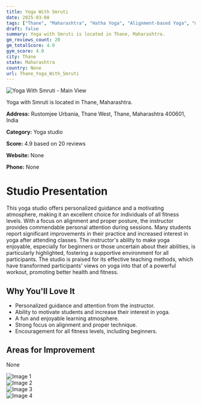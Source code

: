 ```yaml
---
title: Yoga With Smruti
date: 2025-03-08
tags: ["Thane", "Maharashtra", "Hatha Yoga", "Alignment-based Yoga", "motivating atmosphere", "personalized instruction", "Thane"]  
draft: false
summary: Yoga with Smruti is located in Thane, Maharashtra.
gm_reviews_count: 20
gm_totalScore: 4.9
gym_score: 4.0
city: Thane
state: Maharashtra
country: None
url: Thane_Yoga_With_Smruti
---
```


<div className="aspect-[16/9] relative my-8">
  <img 
    src="https://lh5.googleusercontent.com/p/AF1QipM5NDtH9oWOT-6WjYRy5FSUPSnn96WNy7btJ2zR=w1920-h1080-k-no"
    alt="Yoga With Smruti - Main View"
    className="object-cover absolute inset-0 w-full h-full rounded-lg"
  />
</div>

Yoga with Smruti is located in Thane, Maharashtra.

**Address:** Rustomjee Urbania, Thane West, Thane, Maharashtra 400601, India

**Category:** Yoga studio

**Score:** 4.9 based on 20 reviews

**Website:** None

**Phone:** None

# Studio Presentation

This yoga studio offers personalized guidance and a motivating atmosphere, making it an excellent choice for individuals of all fitness levels. With a focus on alignment and proper posture, the instructor provides commendable personal attention during sessions. Many students report significant improvements in their practice and increased interest in yoga after attending classes. The instructor's ability to make yoga enjoyable, especially for beginners or those uncertain about their abilities, is particularly highlighted, fostering a supportive environment for all participants.
The studio is praised for its effective teaching methods, which have transformed participants' views on yoga into that of a powerful workout, promoting better health and fitness.

## Why You'll Love It

- Personalized guidance and attention from the instructor.
- Ability to motivate students and increase their interest in yoga.
- A fun and enjoyable learning atmosphere.
- Strong focus on alignment and proper technique.
- Encouragement for all fitness levels, including beginners.

## Areas for Improvement

None

<div className="grid grid-cols-1 xl:grid-cols-2 gap-4 my-8">
<div className="aspect-[4/3] relative"><img src="https://lh5.googleusercontent.com/p/AF1QipNIHtd2mKyW6wl-aO6LyLeqh1OouufWy8whp092=w1920-h1080-k-no" alt="Image 1" className="object-cover absolute inset-0 w-full h-full rounded-lg" /></div>
<div className="aspect-[4/3] relative"><img src="https://lh5.googleusercontent.com/p/AF1QipOmtBnB4NAUYOjZbJtxXForLX9fELVnOcL9B7uY=w1920-h1080-k-no" alt="Image 2" className="object-cover absolute inset-0 w-full h-full rounded-lg" /></div>
<div className="aspect-[4/3] relative"><img src="https://lh5.googleusercontent.com/p/AF1QipPskz_QYiUqXNNIScoEmSn_vnXOS3qrdMAjK_aK=w1920-h1080-k-no" alt="Image 3" className="object-cover absolute inset-0 w-full h-full rounded-lg" /></div>
<div className="aspect-[4/3] relative"><img src="https://lh5.googleusercontent.com/p/AF1QipNGhIkeTIhBGjzsVaSdFQQLL8DwQULBmLkweXf8=w1920-h1080-k-no" alt="Image 4" className="object-cover absolute inset-0 w-full h-full rounded-lg" /></div>
</div>